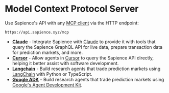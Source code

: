 # Model Context Protocol Server

Use Sapience's API with any [MCP client](https://modelcontextprotocol.io/clients) via the HTTP endpoint:

```
https://api.sapience.xyz/mcp
```

* [**Claude**](/mcp/use-with-claude) - Integrate Sapience with [Claude](https://claude.ai) to provide it with tools that query the Sapience GraphQL API for live data, prepare transaction data for prediction markets, and more.
* [**Cursor**](/mcp/use-with-cursor) - Allow agents in [Cursor](https://www.cursor.com/) to query the Sapience API directly, helping it better assist with software development.
* [**Langchain**](/mcp/use-with-langchain) - Build research agents that trade prediction markets using [LangChain](https://www.langchain.com/) with Python or TypeScript.
* [**Google ADK**](/mcp/use-with-google-adk) - Build research agents that trade prediction markets using [Google's Agent Development Kit](https://google.github.io/adk-docs/).
